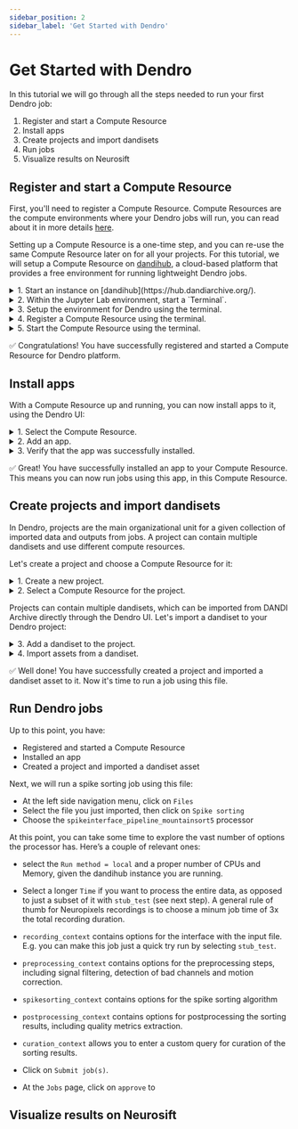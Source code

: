 ```yaml
---
sidebar_position: 2
sidebar_label: 'Get Started with Dendro'
---
```


# Get Started with Dendro

In this tutorial we will go through all the steps needed to run your first Dendro job:

1. Register and start a Compute Resource
2. Install apps
3. Create projects and import dandisets
4. Run jobs
5. Visualize results on Neurosift


## Register and start a Compute Resource
First, you'll need to register a Compute Resource. Compute Resources are the compute environments where your Dendro jobs will run, you can read about it in more details [here](/docs/category/compute-resource).

Setting up a Compute Resource is a one-time step, and you can re-use the same Compute Resource later on for all your projects.
For this tutorial, we will setup a Compute Resource on [dandihub](https://hub.dandiarchive.org/), a cloud-based platform that provides a free environment for running lightweight Dendro jobs.

<details>
<summary>1. Start an instance on [dandihub](https://hub.dandiarchive.org/).</summary>

We suggest a `Medium` instance, which has 12 CPUs and 32GB of memory.

![Start a dandihub instance](/img/tutorial_dandi/1_1_start_instance.png)

</details>

<details>
<summary>2. Within the Jupyter Lab environment, start a `Terminal`.</summary>

![Start a dandihub instance](/img/tutorial_dandi/1_2_start_terminal.png)

</details>

<details>
<summary>3. Setup the environment for Dendro using the terminal.</summary>

Create a new directory and navigate to it:
```bash
mkdir dendro && cd dendro
```

Install Dendro:
```bash
pip install dendro[compute_resource]
```

Set the environment variable `CONTAINER_METHOD` to `apptainer`:
```bash
export CONTAINER_METHOD=apptainer
```

</details>

<details>
<summary>4. Register a Compute Resource using the terminal.</summary>

```bash
dendro register-compute-resource
```

Click on the link provided, which will redirect you to the Dendro UI in a new browser tab.
Choose a name for the compute resource, e.g. `tutorial-cr`, and click on `Register`.

</details>

<details>
<summary>5. Start the Compute Resource using the terminal.</summary>

You can now start the Compute Resource using the terminal.
```bash
dendro start-compute-resource
```

You sould see the message `Compute resource is running`.

Obs.: You can stop the Compute Resource with `CTRL+C`.

</details>

✅ Congratulations! You have successfully registered and started a Compute Resource for Dendro platform.


## Install apps

With a Compute Resource up and running, you can now install apps to it, using the Dendro UI:

<details>
<summary>1. Select the Compute Resource.</summary>

Click on `Configure compute resources`, at the top right corner.

![Configure compute resources](/img/tutorial_dandi/2_1_configure_compute_resources.png)

Then choose the Compute Resource you just created.

![Choose compute resource](/img/tutorial_dandi/2_2_choose_compute_resource.png)

</details>

<details>
<summary>2. Add an app.</summary>

Under `Apps` section, click on `Add app`. You will be prompted to enter the app's name and the URL pointing to the spec file.

For this tutorial, we will use the `si_mountainsort5` app, which has its spec URI at `https://github.com/catalystneuro/si-dendro-apps/blob/main/si_mountainsort5/spec.json`.

![Add app](/img/tutorial_dandi/2_3_add_app.png)

</details>

<details>
<summary>3. Verify that the app was successfully installed.</summary>

Looking back at the dandihub terminal, you should see a success message indicating that the app was successfully installed, similar to the following:

```bash
Loading app https://github.com/catalystneuro/si-dendro-apps/blob/main/si_mountainsort5/spec.json
URL: https://raw.githubusercontent.com/catalystneuro/si-dendro-apps/main/si_mountainsort5/spec.json?cachebust=xxxxxxxxxxxxxxxxxxxxxxxxx
  processors: spikeinterface_pipeline_mountainsort5
```

</details>

✅ Great! You have successfully installed an app to your Compute Resource. This means you can now run jobs using this app, in this Compute Resource.


## Create projects and import dandisets

In Dendro, projects are the main organizational unit for a given collection of imported data and outputs from jobs. A project can contain multiple dandisets and use different compute resources.

Let's create a project and choose a Compute Resource for it:

<details>
<summary>1. Create a new project.</summary>

Click on `Manage projects`, at the top right corner:

![Manage projects](/img/tutorial_dandi/3_1_manage_projects.png)

At the projects management page, click on `Create a new project` and choose a name for it, e.g. `tutorial-project`. You should be redirected to the new project's page.
</details>


<details>
<summary>2. Select a Compute Resource for the project.</summary>

At the project’s page, under `Compute Resource`, click on `Select a different compute resource for this project`, and select the compute resource you just created in the previous steps.

![Select Compute Resource](/img/tutorial_dandi/3_2_select_cr.png)

</details>


Projects can contain multiple dandisets, which can be imported from DANDI Archive directly through the Dendro UI. Let's import a dandiset to your Dendro project:

<details>
<summary>3. Add a dandiset to the project.</summary>

Click on `DANDI Import`, at the left side navigation menu, then click on `Add new dandiset to project`. Enter the dandiset ID, e.g. `000409`, and click on `OK`.

![DANDI Import](/img/tutorial_dandi/3_3_import_dandiset.gif)

Now all the assets from this dandiset will be available to be imported into your project.

</details>


<details>
<summary>4. Import assets from a dandiset.</summary>

A dandiset can contain hundreds of assets, and you need to select which ones you want to import to your project. For this tutorial, we will import a single NWB file from the dandiset `000409`.

Choose the `sub-CSHL045/sub-CSHL045_ses-46794e05-3f6a-4d35-afb3-9165091a5a74_behavior+ecephys+image.nwb` file and click on `Import selected assets`.

![Import assets](/img/tutorial_dandi/3_4_import_asset.png)

</details>

✅ Well done! You have successfully created a project and imported a dandiset asset to it. Now it's time to run a job using this file.

## Run Dendro jobs

Up to this point, you have:
- Registered and started a Compute Resource
- Installed an app
- Created a project and imported a dandiset asset

Next, we will run a spike sorting job using this file:
- At the left side navigation menu, click on `Files`
- Select the file you just imported, then click on `Spike sorting`
- Choose the `spikeinterface_pipeline_mountainsort5` processor

At this point, you can take some time to explore the vast number of options the processor has. Here’s a couple of relevant ones:
- select the `Run method = local` and a proper number of CPUs and Memory, given the dandihub instance you are running.
- Select a longer `Time` if you want to process the entire data, as opposed to just a subset of it with `stub_test` (see next step). A general rule of thumb for Neuropixels recordings is to choose a minum job time of 3x the total recording duration.
- `recording_context` contains options for the interface with the input file. E.g. you can make this job just a quick try run by selecting `stub_test`.
- `preprocessing_context` contains options for the preprocessing steps, including signal filtering, detection of bad channels and motion correction.
- `spikesorting_context` contains options for the spike sorting algorithm
- `postprocessing_context` contains options for postprocessing the sorting results, including quality metrics extraction.
- `curation_context` allows you to enter a custom query for curation of the sorting results.

- Click on `Submit job(s)`.
- At the `Jobs` page, click on `approve` to



## Visualize results on Neurosift